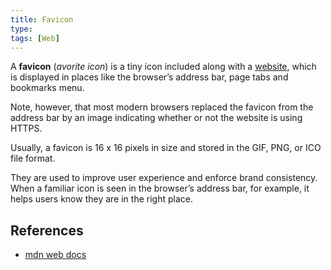 ---
title: Favicon
type:
tags: [Web]
---

A **favicon** (_avorite icon_) is a tiny icon included along with a
[website](website.qmd), which is displayed in places like the browser's address
bar, page tabs and bookmarks menu.

Note, however, that most modern browsers replaced the favicon from the address
bar by an image indicating whether or not the website is using HTTPS.

Usually, a favicon is 16 x 16 pixels in size and stored in the GIF, PNG, or
ICO file format.

They are used to improve user experience and enforce brand consistency. When a
familiar icon is seen in the browser's address bar, for example, it helps users
know they are in the right place.

## References

- [mdn web docs](https://developer.mozilla.org/en-US/docs/Glossary/Favicon)
